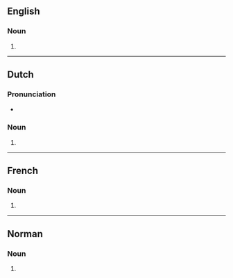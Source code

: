 ==English==

===Noun===
{{head|en|noun form}}

# {{plural of|en|auteur}}

----

==Dutch==

===Pronunciation===
* {{audio|nl|Nl-auteurs.ogg|Audio}}

===Noun===
{{head|nl|noun plural form}}

# {{nl-noun form of|pl|auteur}}

----

==French==

===Noun===
{{head|fr|noun form|g=m}}

# {{plural of|fr|auteur}}

----

==Norman==

===Noun===
{{head|nrf|noun plural form|g=m-p}}

# {{plural of|nrf|auteu}}